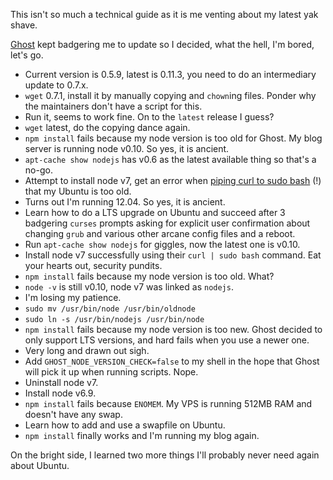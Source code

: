 
<Meta
  title="A yak shaver's guide to upgrading Ghost from 0.5.9 to 0.11.3"
  date="2016-11-05"
  description="Venting on how much time I wasted with this blog software."
/>

This isn't so much a technical guide as it is me venting about my latest yak shave.

[Ghost](https://ghost.org) kept badgering me to update so I decided, what the hell, I'm bored, let's go.

- Current version is 0.5.9, latest is 0.11.3, you need to do an intermediary update to 0.7.x.
- `wget` 0.7.1, install it by manually copying and `chown`ing files. Ponder why the maintainers don't have a script for this.
- Run it, seems to work fine. On to the `latest` release I guess?
- `wget` latest, do the copying dance again.
- `npm install` fails because my node version is too old for Ghost. My blog server is running node v0.10. So yes, it is ancient.
- `apt-cache show nodejs` has v0.6 as the latest available thing so that's a no-go.
- Attempt to install node v7, get an error when [piping curl to sudo bash](https://nodejs.org/en/download/package-manager/) (!) that my Ubuntu is too old.
- Turns out I'm running 12.04. So yes, it is ancient.
- Learn how to do a LTS upgrade on Ubuntu and succeed after 3 badgering `curses` prompts asking for explicit user confirmation about changing `grub` and various other arcane config files and a reboot.
- Run `apt-cache show nodejs` for giggles, now the latest one is v0.10.
- Install node v7 successfully using their `curl | sudo bash` command. Eat your hearts out, security pundits.
- `npm install` fails because my node version is too old. What?
- `node -v` is still v0.10, node v7 was linked as `nodejs`.
- I'm losing my patience.
- `sudo mv /usr/bin/node /usr/bin/oldnode`
- `sudo ln -s /usr/bin/nodejs /usr/bin/node`
- `npm install` fails because my node version is too new. Ghost decided to only support LTS versions, and hard fails when you use a newer one.
- Very long and drawn out sigh.
- Add `GHOST_NODE_VERSION_CHECK=false` to my shell in the hope that Ghost will pick it up when running scripts. Nope.
- Uninstall node v7.
- Install node v6.9.
- `npm install` fails because `ENOMEM`. My VPS is running 512MB RAM and doesn't have any swap.
- Learn how to add and use a swapfile on Ubuntu.
- `npm install` finally works and I'm running my blog again.

On the bright side, I learned two more things I'll probably never need again about Ubuntu.

